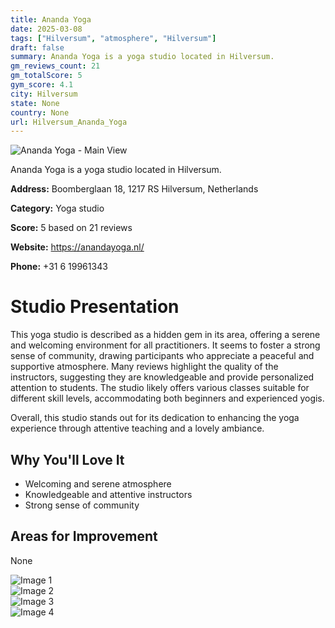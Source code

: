 ```yaml
---
title: Ananda Yoga
date: 2025-03-08
tags: ["Hilversum", "atmosphere", "Hilversum"]  
draft: false
summary: Ananda Yoga is a yoga studio located in Hilversum.
gm_reviews_count: 21
gm_totalScore: 5
gym_score: 4.1
city: Hilversum
state: None
country: None
url: Hilversum_Ananda_Yoga
---
```


<div className="aspect-[16/9] relative my-8">
  <img 
    src="https://lh5.googleusercontent.com/p/AF1QipMFHs6OJHGe6bsPbBHfIkPGaJE4FhOwIvA2XQY8=w1920-h1080-k-no"
    alt="Ananda Yoga - Main View"
    className="object-cover absolute inset-0 w-full h-full rounded-lg"
  />
</div>

Ananda Yoga is a yoga studio located in Hilversum.

**Address:** Boomberglaan 18, 1217 RS Hilversum, Netherlands

**Category:** Yoga studio

**Score:** 5 based on 21 reviews

**Website:** https://anandayoga.nl/

**Phone:** +31 6 19961343

# Studio Presentation

This yoga studio is described as a hidden gem in its area, offering a serene and welcoming environment for all practitioners. It seems to foster a strong sense of community, drawing participants who appreciate a peaceful and supportive atmosphere. Many reviews highlight the quality of the instructors, suggesting they are knowledgeable and provide personalized attention to students. The studio likely offers various classes suitable for different skill levels, accommodating both beginners and experienced yogis.

Overall, this studio stands out for its dedication to enhancing the yoga experience through attentive teaching and a lovely ambiance.

## Why You'll Love It

- Welcoming and serene atmosphere
- Knowledgeable and attentive instructors
- Strong sense of community

## Areas for Improvement

None

<div className="grid grid-cols-1 xl:grid-cols-2 gap-4 my-8">
<div className="aspect-[4/3] relative"><img src="https://lh5.googleusercontent.com/p/AF1QipMJ1VsOFuyz6k6DyTbn0IAZ2wBwsh7UyXE4lFg-=w1920-h1080-k-no" alt="Image 1" className="object-cover absolute inset-0 w-full h-full rounded-lg" /></div>
<div className="aspect-[4/3] relative"><img src="https://lh5.googleusercontent.com/p/AF1QipMjkAvnhHdNdGW3puR8IhcppWhCfs0EaA9ISnA_=w1920-h1080-k-no" alt="Image 2" className="object-cover absolute inset-0 w-full h-full rounded-lg" /></div>
<div className="aspect-[4/3] relative"><img src="https://lh5.googleusercontent.com/p/AF1QipPwigWEHbi3dfnJZq3fYroriudbwoMPC2eLK2O0=w1920-h1080-k-no" alt="Image 3" className="object-cover absolute inset-0 w-full h-full rounded-lg" /></div>
<div className="aspect-[4/3] relative"><img src="https://lh5.googleusercontent.com/p/AF1QipMM23RBQuQ0w2J2es74GFIz0MRMGBEAsiB-WV-Z=w1920-h1080-k-no" alt="Image 4" className="object-cover absolute inset-0 w-full h-full rounded-lg" /></div>
</div>